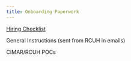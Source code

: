 ```yaml
---
title: Onboarding Paperwork
---
```


[Hiring Checklist](https://docs.google.com/spreadsheets/d/1c0ytT9lpYq_nSaTrdw0FW_U7tRS94vj_sfW4xp6hkcU/edit?gid=0#gid=0)

General Instructions (sent from RCUH in emails)

CIMAR/RCUH POCs